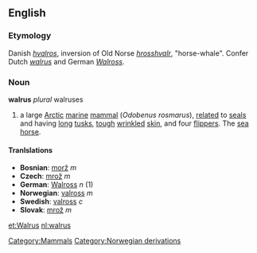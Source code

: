 ==English==
{{wikipedia}}
===Etymology===
Danish ''[[hvalros]]'', inversion of Old Norse ''[[hrosshvalr]]'', "horse-whale". Confer Dutch ''[[walrus#Dutch|walrus]]'' and German ''[[Walross]]''.
===Noun===
'''walrus''' ''plural'' walruses
# a large [[Arctic]] [[marine]] [[mammal]] (''Odobenus rosmarus''), [[relate]]d to [[seal]]s and having [[long]] [[tusk]]s, [[tough]] [[wrinkle]]d [[skin]], and four [[flipper]]s. The [[sea horse]].
[[Category:Mammals]]

====Tranlslations====
*'''Bosnian''': [[morž]] ''m''
*'''Czech''': [[mrož]]  ''m''
*'''German''': [[Walross]] ''n'' (1)
*'''Norwegian''': [[valross]] ''m''
*'''Swedish''': [[valross]] ''c''
*'''Slovak''': [[mrož]]  ''m''

[[Category:Norwegian derivations]]

[[et:Walrus]]
[[nl:walrus]]